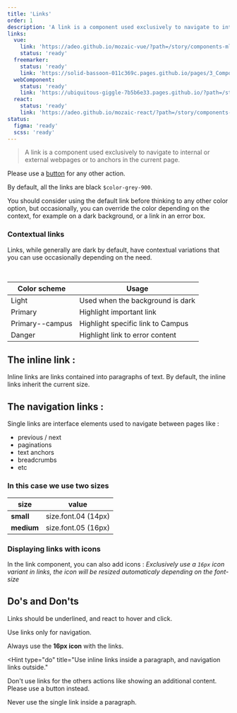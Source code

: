 ```yaml
---
title: 'Links'
order: 1
description: 'A link is a component used exclusively to navigate to internal or external webpages or to anchors in the current page'
links:
  vue:
    link: 'https://adeo.github.io/mozaic-vue/?path=/story/components-mlink'
    status: 'ready'
  freemarker:
    status: 'ready'
    link: 'https://solid-bassoon-011c369c.pages.github.io/pages/3_Components/links/'
  webComponent:
    status: 'ready'
    link: 'https://ubiquitous-giggle-7b5b6e33.pages.github.io/?path=/story/components-link'
  react:
    status: 'ready'
    link: 'https://adeo.github.io/mozaic-react/?path=/story/components-link'
status:
  figma: 'ready'
  scss: 'ready'
---
```


> A link is a component used exclusively to navigate to internal or external webpages or to anchors in the current page.

Please use a [button](/Components/Buttons/) for any other action.

<Preview path="link-default" nude />

By default, all the links are black `$color-grey-900`.

You should consider using the default link before thinking to any other color option, but occasionally, you can override the color depending on the context, for example on a dark background, or a link in an error box.

### Contextual links

Links, while generally are dark by default, have contextual variations that you can use occasionally depending on the need.

<Preview path="contextual-links" nude />

<br />

| Color scheme    | Usage                             |
| --------------- | --------------------------------- |
| Light           | Used when the background is dark  |
| Primary         | Highlight important link          |
| Primary--campus | Highlight specific link to Campus |
| Danger          | Highlight link to error content   |

## The inline link :

Inline links are links contained into paragraphs of text. By default, the inline links inherit the current size.

<Preview path="link-inline-default" nude />

## The navigation links :

Single links are interface elements used to navigate between pages like :

- previous / next
- paginations
- text anchors
- breadcrumbs
- etc

### In this case we use two sizes

| size       | value               |
| ---------- | ------------------- |
| **small**  | size.font.04 (14px) |
| **medium** | size.font.05 (16px) |

<Preview path="link-sizes" nude />

### Displaying links with icons

In the link component, you can also add icons :
_Exclusively use a `16px` icon variant in links, the icon will be resized automaticaly depending on the font-size_

<Preview path="link-icon" nude />

## Do's and Don'ts

<HintItem>Links should be underlined, and react to hover and click.</HintItem>

<HintItem>Use links only for navigation.</HintItem>

<HintItem>
  Always use the <b>16px icon</b> with the links.
  <br />
</HintItem>

<Hint
  type="do"
  title="Use inline links inside a paragraph, and navigation links outside."
>
  <Preview path="link-dont" nude />
</Hint>

<HintItem dont>
    Don't use links for the others actions like showing an additional content. Please use a button instead.

</HintItem>

<HintItem dont>Never use the single link inside a paragraph.</HintItem>
